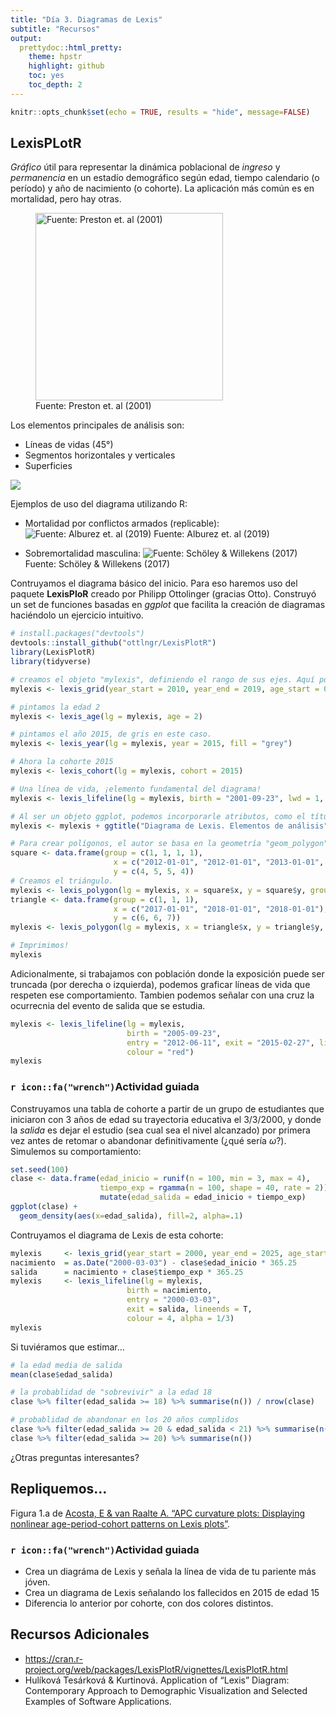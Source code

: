 ```yaml
---
title: "Día 3. Diagramas de Lexis"
subtitle: "Recursos"
output:
  prettydoc::html_pretty:
    theme: hpstr
    highlight: github
    toc: yes
    toc_depth: 2
---
```


```r
knitr::opts_chunk$set(echo = TRUE, results = "hide", message=FALSE)
```

## LexisPLotR

*Gráfico* útil para representar la dinámica poblacional de *ingreso* y *permanencia* en un estadío demográfico según edad, tiempo calendario (o período) y año de nacimiento (o cohorte). La aplicación más común es en mortalidad, pero hay otras.  

![Fuente: Preston et. al (2001)](figs/LexisPreston.png){width=300px}

Los elementos principales de análisis son:

* Líneas de vidas (45°)  
* Segmentos horizontales y verticales  
* Superficies  

![](figs/LexisElements.png)

Ejemplos de uso del diagrama utilizando R:

* Mortalidad por conflictos armados (replicable):
![Fuente: Alburez et. al (2019)](figs/AlburezLexis.jpg)
Fuente: Alburez et. al (2019)

* Sobremortalidad masculina:
![Fuente: Schöley & Willekens (2017)](figs/LexisMortalityMF.png)
Fuente: Schöley & Willekens (2017)

Contruyamos el diagrama básico del inicio. Para eso haremos uso del paquete **LexisPloR** creado por Philipp Ottolinger (gracias Otto). Construyó un set de funciones basadas en *ggplot* que facilita la creación de diagramas haciéndolo un ejercicio intuitivo.

```r
# install.packages("devtools")
devtools::install_github("ottlngr/LexisPlotR")
library(LexisPlotR)
library(tidyverse)

# creamos el objeto "mylexis", definiendo el rango de sus ejes. Aquí podemos especificar un "delta" si es que nos interesan los grupos quinquenales.
mylexis <- lexis_grid(year_start = 2010, year_end = 2019, age_start = 0, age_end = 10)

# pintamos la edad 2
mylexis <- lexis_age(lg = mylexis, age = 2)

# pintamos el año 2015, de gris en este caso.
mylexis <- lexis_year(lg = mylexis, year = 2015, fill = "grey")

# Ahora la cohorte 2015
mylexis <- lexis_cohort(lg = mylexis, cohort = 2015)

# Una línea de vida, ¡elemento fundamental del diagrama!
mylexis <- lexis_lifeline(lg = mylexis, birth = "2001-09-23", lwd = 1, colour = "pink")

# Al ser un objeto ggplot, podemos incorporarle atributos, como el título
mylexis <- mylexis + ggtitle("Diagrama de Lexis. Elementos de análisis") 

# Para crear polígonos, el autor se basa en la geometría "geom_polygon". Creamos un cuadrado. El orden de los datos es importante. Además podemos crear muchos polígonos al mismo tiempo señalando los grupos.
square <- data.frame(group = c(1, 1, 1, 1),
                       x = c("2012-01-01", "2012-01-01", "2013-01-01", "2013-01-01"),
                       y = c(4, 5, 5, 4))
# Creamos el triángulo.
mylexis <- lexis_polygon(lg = mylexis, x = square$x, y = square$y, group = square$group)
triangle <- data.frame(group = c(1, 1, 1),
                       x = c("2017-01-01", "2018-01-01", "2018-01-01"),
                       y = c(6, 6, 7))
mylexis <- lexis_polygon(lg = mylexis, x = triangle$x, y = triangle$y, group = triangle$group)

# Imprimimos!
mylexis
```

Adicionalmente, si trabajamos con población donde la exposición puede ser truncada (por derecha o izquierda), podemos graficar líneas de vida que respeten ese comportamiento. Tambien podemos señalar con una cruz la ocurrecnia del evento de salida que se estudia.

```r
mylexis <- lexis_lifeline(lg = mylexis, 
                          birth = "2005-09-23", 
                          entry = "2012-06-11", exit = "2015-02-27", lineends = T,
                          colour = "red")
mylexis
```

### `r icon::fa("wrench")`Actividad guiada
Construyamos una tabla de cohorte a partir de un grupo de estudiantes que iniciaron con 3 años de edad su trayectoria educativa el 3/3/2000, y donde la *salida* es dejar el estudio (sea cual sea el nivel alcanzado) por primera vez antes de retomar o abandonar definitivamente (¿qué sería $\omega$?). Simulemos su comportamiento:

```r
set.seed(100)
clase <- data.frame(edad_inicio = runif(n = 100, min = 3, max = 4), 
                    tiempo_exp = rgamma(n = 100, shape = 40, rate = 2)) %>% 
                    mutate(edad_salida = edad_inicio + tiempo_exp)
ggplot(clase) + 
  geom_density(aes(x=edad_salida), fill=2, alpha=.1)
```

Contruyamos el diagrama de Lexis de esta cohorte:
```r
mylexis     <- lexis_grid(year_start = 2000, year_end = 2025, age_start = 3, age_end = 30)
nacimiento  = as.Date("2000-03-03") - clase$edad_inicio * 365.25
salida      = nacimiento + clase$tiempo_exp * 365.25
mylexis     <- lexis_lifeline(lg = mylexis, 
                          birth = nacimiento, 
                          entry = "2000-03-03", 
                          exit = salida, lineends = T,
                          colour = 4, alpha = 1/3)
mylexis
```

Si tuviéramos que estimar...
```r
# la edad media de salida
mean(clase$edad_salida)

# la probablidad de "sobrevivir" a la edad 18
clase %>% filter(edad_salida >= 18) %>% summarise(n()) / nrow(clase)

# probablidad de abandonar en los 20 años cumplidos 
clase %>% filter(edad_salida >= 20 & edad_salida < 21) %>% summarise(n()) /
clase %>% filter(edad_salida >= 20) %>% summarise(n())
```

¿Otras preguntas interesantes?

## Repliquemos...
Figura 1.a de [Acosta, E & van Raalte A. "APC curvature plots: Displaying nonlinear age-period-cohort patterns on Lexis plots"](https://www.demographic-research.org/volumes/vol41/42/). 

### `r icon::fa("wrench")`Actividad guiada
* Crea un diagráma de Lexis y señala la línea de vida de tu pariente más jóven.
* Crea un diagrama de Lexis señalando los fallecidos en 2015 de edad 15
* Diferencia lo anterior por cohorte, con dos colores distintos.


## Recursos Adicionales
* <https://cran.r-project.org/web/packages/LexisPlotR/vignettes/LexisPlotR.html>  
* Hulíková Tesárková & Kurtinová. Application of “Lexis” Diagram: Contemporary Approach to Demographic Visualization and Selected Examples of Software Applications.